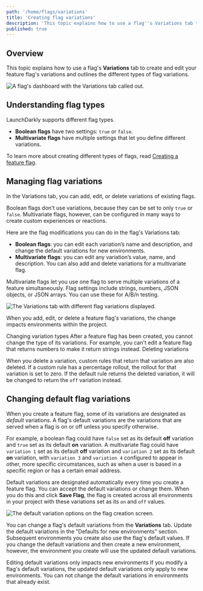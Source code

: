 ```yaml
---
path: '/home/flags/variations'
title: 'Creating flag variations'
description: 'This topic explains how to use a flag''s Variations tab to create and edit your feature flag''s variations and outlines the different types of flag variations.'
published: true
---
```


## Overview

This topic explains how to use a flag's **Variations** tab to create and edit your feature flag's variations and outlines the different types of flag variations.

![A flag's dashboard with the Variations tab called out.](../../images/flag-variations.png)

## Understanding flag types

LaunchDarkly supports different flag types.

- **Boolean flags** have two settings: `true` or `false`.
- **Multivariate flags** have multiple settings that let you define different variations.

To learn more about creating different types of flags, read [Creating a feature flag](/home/getting-started/feature-flags).

## Managing flag variations

In the Variations tab, you can add, edit, or delete variations of existing flags.

Boolean flags don't use variations, because they can be set to only `true` or `false`. Multivariate flags, however, can be configured in many ways to create custom experiences or reactions.

Here are the flag modifications you can do in the flag's Variations tab:

- **Boolean flags**: you can edit each variation’s name and description, and change the default variations for new environments.
- **Multivariate flags**: you can edit any variation’s value, name, and description. You can also add and delete variations for a multivariate flag.

Multivariate flags let you use one flag to serve multiple variations of a feature simultaneously. Flag settings include strings, numbers, JSON objects, or JSON arrays. You can use these for A/B/n testing.

![The Variations tab with different flag variations displayed.](../../images/flag-variations-multivariate.png)

When you add, edit, or delete a feature flag's variations, the change impacts environments within the project.

<Callout intent="info">
  <CalloutTitle>Changing variation types</CalloutTitle>
  <CalloutDescription>
    After a feature flag has been created, you cannot change the type of its variations. For example, you can't edit a
    feature flag that returns numbers to make it return strings instead.
  </CalloutDescription>
</Callout>
<Callout intent="alert">
  <CalloutTitle>Deleting variations</CalloutTitle>
<CalloutDescription>

When you delete a variation, custom rules that return that variation are also deleted. If a custom rule has a percentage rollout, the rollout for that variation is set to zero. If the default rule returns the deleted variation, it will be changed to return the `off` variation instead.

</CalloutDescription>
</Callout>

## Changing default flag variations

When you create a feature flag, some of its variations are designated as *default* variations. A flag's default variations are the variations that are served when a flag is on or off unless you specify otherwise.

For example, a boolean flag could have `false` set as its default **off** variation and `true` set as its default **on** variation. A multivariate flag could have `variation 1` set as its default **off** variation and `variation 2` set as its default **on** variation, with `variation 3` and `variation 4` configured to appear in other, more specific circumstances, such as when a user is based in a specific region or has a certain email address.

Default variations are designated automatically every time you create a feature flag. You can accept the default variations or change them. When you do this and click **Save Flag**, the flag is created across all environments in your project with these variations set as its `on` and `off` values.

![The default variation options on the flag creation screen.](../../images/flag-create-default-variations.png)

You can change a flag's default variations from the **Variations** tab. Update the default variations in the "Defaults for new environments" section. Subsequent environments you create also use the flag's default values. If you change the default variations and then create a new environment, however, the environment you create will use the updated default variations.

<Callout intent="info">
<CalloutTitle>Editing default variations only impacts new environments</CalloutTitle>
<CalloutDescription>If you modify a flag's default variations, the updated default variations only apply to new environments. You can not change the default variations in environments that already exist.</CalloutDescription>
</Callout>
